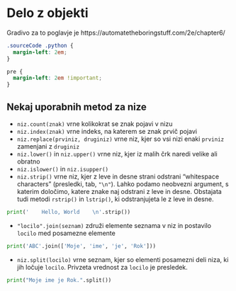# Delo z objekti

Gradivo za to poglavje je https://automatetheboringstuff.com/2e/chapter6/

```css
.sourceCode .python {
  margin-left: 2em;
}

pre {
  margin-left: 2em !important;
}
```

## Nekaj uporabnih metod za nize
- `niz.count(znak)` vrne kolikokrat se znak pojavi v nizu
- `niz.index(znak)` vrne indeks, na katerem se znak prvič pojavi
- `niz.replace(prviniz, druginiz)` vrne niz, kjer so vsi nizi enaki `prviniz` 
zamenjani z `druginiz`
- `niz.lower()` in `niz.upper()` vrne niz, kjer iz malih črk naredi velike ali obratno
- `niz.islower()` in `niz.isupper()`
- `niz.strip()` vrne niz, kjer z leve in desne strani odstrani "whitespace characters" (presledki, tab, `"\n"`). Lahko podamo neobvezni argument, s katerim določimo, katere znake 
naj odstrani z leve in desne. Obstajata tudi metodi `rstrip()` in `lstrip()`, ki odstranjujeta le z leve in desne.
```python
print('    Hello, World    \n'.strip())
```
- `"locilo".join(seznam)` združi elemente seznama v niz in postavilo `locilo` 
med posamezne elemente
```python
print('ABC'.join(['Moje', 'ime', 'je', 'Rok']))
```
- `niz.split(locilo)` vrne seznam, kjer so elementi posamezni deli niza, ki jih 
ločuje `locilo`. Privzeta vrednost za `locilo` je presledek.
```python
print("Moje ime je Rok.".split())
```